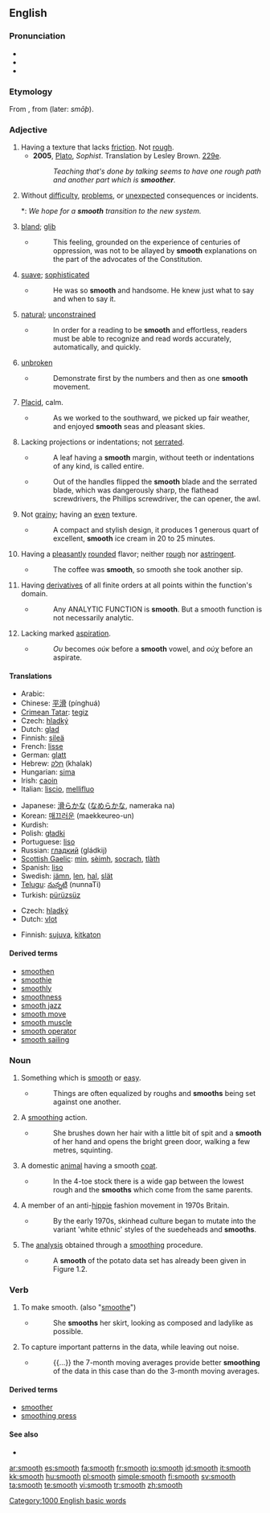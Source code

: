 ==English==

===Pronunciation===
* {{IPA|/smuːð/}}
* {{audio|en-us-smooth.ogg|Audio (US)}}
* {{rhymes|uːð}}

===Etymology===
From {{ME.}} {{term|smothe|lang=enm}}, from {{etyl|ang}} {{term|smeþe|smēþe|lang=ang}} (later: ''smōþ'').

===Adjective===
{{en-adj|smoother|smoothest}}

# Having a texture that lacks [[friction]].  Not [[rough]].
#* '''2005''', [[w:Plato|Plato]], ''Sophist''.  Translation by Lesley Brown. [[w:Stephanus pagination|229e]].
#*: ''Teaching that's done by talking seems to have one rough path and another part which is '''smoother'''.''
# Without [[difficulty]], [[problems]], or [[unexpected]] consequences or incidents.
#*: ''We hope for a '''smooth''' transition to the new system.''
# [[bland]]; [[glib]]
#* {{quote-book|year=1912|author=Gustavus Myers|title=History of the Supreme Court of the United States|url=http://books.google.com/books?id=Mt89AAAAIAAJ|page=133}}
#*: This feeling, grounded on the experience of centuries of oppression, was not to be allayed by '''smooth''' explanations on the part of the advocates of the Constitution.
# {{context|of a person}} [[suave]]; [[sophisticated]]
#* {{quote-book|year=2003|author=T. Lewis Humphrey|title=The Price of Love|isbn=0595272606|url=http://books.google.com/books?id=vjavgdWaY8kC|page=279}}
#*: He was so '''smooth''' and handsome. He knew just what to say and when to say it.
# {{context|of an action}} [[natural]]; [[unconstrained]]
#* {{quote-book|year=2006|title=Reading for Fluency|author=Mary Kay Moskal and Camille Blachowicz|url=http://books.google.com/books?id=ZHWaNQqTMLwC|isbn=1593852649|page=3}}
#*: In order for a reading to be '''smooth''' and effortless, readers must be able to recognize and read words accurately, automatically, and quickly.
# {{context|of a motion}} [[unbroken]]
#* {{quote-book|year=1927|author=United States National Guard Bureau|title=Manual of Basic Training and Standards of Proficiency for the National Guard
|url=http://books.google.com/books?id=uwxIAAAAIAAJ|page=181}}
#*: Demonstrate first by the numbers and then as one '''smooth''' movement.
# {{especially|of water}} [[placid|Placid]], calm.
#* {{quote-book|year=1898|author=John Donaldson Ford|title=An American Cruiser in the East|url=http://books.google.com/books?id=5G5CAAAAIAAJ|page=47}}
#*: As we worked to the southward, we picked up fair weather, and enjoyed '''smooth''' seas and pleasant skies.
# {{context|of an edge}} Lacking projections or indentations; not [[serrated]].
#* {{quote-book|year=1994|author=Robert E. Swanson|title=A Field Guide to the Trees and Shrubs of the Southern Appalachians|isbn=0801845564|url=http://books.google.com/books?id=0wxY2k8TS_wC|page=8}}
#*: A leaf having a '''smooth''' margin, without teeth or indentations of any kind, is called entire.
#* {{quote-book|year=1997|author=Christopher Dickey|title=Innocent Blood: A Novel|isbn=0684842009|url=http://books.google.com/books?id=qpdZZ9y9DxUC|page=91}}
#*: Out of the handles flipped the '''smooth''' blade and the serrated blade, which was dangerously sharp, the flathead screwdrivers, the Phillips screwdriver, the can opener, the awl.
# {{context|of food or drink}} Not [[grainy]]; having an [[even]] texture.
#* {{quote-book|year=1997|author=Lou Seibert Pappas|title=Sorbets and Ice Creams|isbn=0811815730|url=http://books.google.com/books?id=MQ7gxYAz0OoC|page=19}}
#*: A compact and stylish design, it produces 1 generous quart of excellent, '''smooth''' ice cream in 20 to 25 minutes.
# {{context|of a beverage}} Having a [[pleasant]]ly [[rounded]] flavor; neither [[rough]] nor [[astringent]].
#* {{quote-book|year=2002|author=Candace Irvin|title=For His Eyes Only|isbn=0373079362|url=http://books.google.com/books?id=gfFrU4YJ-8oC|page=9}}
#*: The coffee was '''smooth''', so smooth she took another sip.
# {{mathematics|of a function}} Having [[derivative]]s of all finite orders at all points within the function's domain.
#* {{quote-book|year=2003|author=Eric W. Weisstein|title=CRC Concise Encyclopedia of Mathematics|isbn=1584883472|url=http://books.google.com/books?id=taoW6K3sFfUC&|page=419}}
#*: Any ANALYTIC FUNCTION is '''smooth'''. But a smooth function is not necessarily analytic.
# {{linguistics|classical studies|of a vowel}} Lacking marked [[aspiration]].
#* {{quote-book|year=1830|author=Benjamin Franklin Fisk|title=A Grammar of the Greek Language|url=http://books.google.com/books?id=_rQRAAAAIAAJ|page=5}}
#*: ''Ου'' becomes ''οὐκ'' before a '''smooth''' vowel, and ''οὐχ'' before an aspirate.

====Translations====
{{trans-top|lacking friction, not rough}}
* Arabic: {{Arab|[[ناعم]]}} {{unicode|(naʕm)}}
* Chinese: [[平滑]] (pínghuá)
* [[Crimean Tatar]]: [[tegiz]]
* Czech: [[hladký]] {{m}}
* Dutch: [[glad]]
* Finnish: [[sileä]]
* French: [[lisse]]
* German: [[glatt]]
* Hebrew: [[חלק|חָלָק]] (khalak)
* Hungarian: [[sima]]
* Irish: [[caoin]]
* Italian: [[liscio]], [[mellifluo]]
{{trans-mid}}
* Japanese: [[滑らか]]な ([[なめらか]]な, nameraka na)
* Korean: [[매끄러운]] (maekkeureo-un)
* Kurdish: {{KUchar|[[لووس]]}}
* Polish: [[gładki]]
* Portuguese: [[liso]]
* Russian: [[гладкий]] (gládkij)
* [[Scottish Gaelic]]: [[mìn]], [[sèimh]], [[socrach]], [[tlàth]]
* Spanish: [[liso]]
* Swedish: [[jämn]], [[len]], [[hal]], [[slät]]
* [[Telugu]]: [[నున్నటి]] (nunnaTi)
* Turkish: [[pürüzsüz]]
{{trans-bottom}}

{{trans-top|without difficulty}}
* Czech: [[hladký]] {{m}}
* Dutch: [[vlot]]
{{trans-mid}}
* Finnish: [[sujuva]], [[kitkaton]]
{{trans-bottom}}

====Derived terms====
* [[smoothen]]
* [[smoothie]]
* [[smoothly]]
* [[smoothness]]
* [[smooth jazz]]
* [[smooth move]]
* [[smooth muscle]]
* [[smooth operator]]
* [[smooth sailing]]

===Noun===
{{en-noun}}

# Something which is [[smooth#Adjective|smooth]] or [[easy]].
#* {{quote-book|year=1860|author=Anne Manning|title=The Day of Small Things|url=http://books.google.com/books?id=U88BAAAAQAAJ|page=81}}
#*: Things are often equalized by roughs and '''smooths''' being set against one another.
# A [[smoothing]] action.
#* {{quote-book|year=2006|author=Julienne Van Loon|title=Road Story|isbn=1741146216|url=http://books.google.com/books?id=oD661LYR7poC|page=12}}
#*: She brushes down her hair with a little bit of spit and a '''smooth''' of her hand and opens the bright green door, walking a few metres, squinting.
# A domestic [[animal]] having a smooth [[coat]].
#* {{quote-book|year=1916|author=William Ernest Castle and Sewall Wright|title=Studies of Inheritance in Guinea-pigs and Rats|url=http://books.google.com/books?id=rM20mPisnVEC|page=104}}
#*: In the 4-toe stock there is a wide gap between the lowest rough and the '''smooths''' which come from the same parents.
# A member of an anti-[[hippie]] fashion movement in 1970s Britain.
#* {{quote-book|year=1999|author=Peter Childs and Mike Storry|title=Encyclopedia of Contemporary British Culture|isbn=0806991356|url=http://books.google.com/books?id=2_3xXme4Q7sC|page=188}}
#*: By the early 1970s, skinhead culture began to mutate into the variant 'white ethnic' styles of the suedeheads and '''smooths'''.
# {{statistics}} The [[analysis]] obtained through a [[smoothing]] procedure.
#* {{quote-book|year=1990|author=Wolfgang Härdle|title=Applied Nonparametric Regression|isbn=0521429501|url=http://books.google.com/books?id=SF_4pzssFSQC|page=17}}
#*: A '''smooth''' of the potato data set has already been given in Figure 1.2.

===Verb===
{{en-verb}}

# To make smooth. (also "[[smoothe]]")
#* {{quote-book|year=1961|author=William Gibson|title=The Miracle Worker|isbn=0573612382|url=http://books.google.com/books?id=K8OcWWjRNKoC|page=37}}
#*: She '''smooths''' her skirt, looking as composed and ladylike as possible.
# {{statistics|image processing|digital audio}} To capture important patterns in the data, while leaving out noise.
#* {{quote-book|year=1999|author=Murray R. Spiegel and Larry J. Stephens|title=Schaum's Outline of Theory and Problems of Statistics|isbn=0070602816|url=http://books.google.com/books?id=a6m_I4a2fmsC|page=457}}
#*: {{...}} the 7-month moving averages provide better '''smoothing''' of the data in this case than do the 3-month moving averages.

====Derived terms====
* [[smoother]]
* [[smoothing press]]

====See also====
* {{pedialite|smoothing}}

[[Category:1000 English basic words]]

[[ar:smooth]]
[[es:smooth]]
[[fa:smooth]]
[[fr:smooth]]
[[io:smooth]]
[[id:smooth]]
[[it:smooth]]
[[kk:smooth]]
[[hu:smooth]]
[[pl:smooth]]
[[simple:smooth]]
[[fi:smooth]]
[[sv:smooth]]
[[ta:smooth]]
[[te:smooth]]
[[vi:smooth]]
[[tr:smooth]]
[[zh:smooth]]
